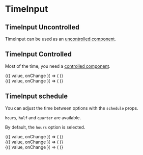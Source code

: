
<Meta title="Components/TimeInput" />

# TimeInput

## TimeInput Uncontrolled

TimeInput can be used as an [uncontrolled component](https://reactjs.org/docs/uncontrolled-components.html).

<Canvas>
  <Story name="Uncontrolled">
    <div style={{ marginBottom: '16px' }}>
      <TimeInput
        name="timeinput-test-0"
        placeholder="Time"
        value={{ value: '03:30', label: '03:30' }}
      />
    </div>
    <div style={{ marginBottom: '16px' }}>
      <TimeInput name="timeinput-test-1" placeholder="Time" disabled />
    </div>
    <div style={{ marginBottom: '16px' }}>
      <TimeInput name="timeinput-test-2" placeholder="Time" required />
    </div>
    <TimeInput name="timeinput-test-3" placeholder="Time" error />
  </Story>
</Canvas>

## TimeInput Controlled

Most of the time, you need a [controlled component](https://reactjs.org/docs/forms.html).

<Canvas>
  <Story name="Controlled">
    <div style={{ marginBottom: '16px' }}>
      <ControlValue value={{ value: '03:30', label: '03:30' }} mb={2}>
        {({ value, onChange }) => (
          <TimeInput
            name="timeinput-test-4"
            placeholder="Time"
            value={value}
            onChange={onChange}
          />
        )}
      </ControlValue>
    </div>
    <ControlValue value={{ value: '04:30', label: '04:30' }} mb={2}>
      {({ value, onChange }) => (
        <TimeInput
          name="timeinput-test-5"
          placeholder="Time"
          value={value}
          onChange={onChange}
        />
      )}
    </ControlValue>
  </Story>
</Canvas>

## TimeInput schedule

You can adjust the time between options with the `schedule` props.

`hours`, `half` and `quarter` are available.

By default, the `hours` option is selected.

<Canvas>
  <Story name="Schedule">
    <div style={{ marginBottom: '16px' }}>
      <ControlValue value={{ value: '10:15', label: '10:15' }}>
        {({ value, onChange }) => (
          <TimeInput
            name="timeinput-test-6"
            placeholder="Time"
            value={value}
            onChange={onChange}
            schedule="quarter"
          />
        )}
      </ControlValue>
    </div>
    <div style={{ marginBottom: '16px' }}>
      <ControlValue value={{ value: '10:30', label: '10:30' }}>
        {({ value, onChange }) => (
          <TimeInput
            name="timeinput-test-7"
            placeholder="Time"
            value={value}
            onChange={onChange}
            schedule="half"
          />
        )}
      </ControlValue>
    </div>
    <ControlValue value={{ value: '10:00', label: '10:00' }}>
      {({ value, onChange }) => (
        <TimeInput
          name="timeinput-test-8"
          placeholder="Time"
          value={value}
          onChange={onChange}
        />
      )}
    </ControlValue>
  </Story>
</Canvas>

<ArgsTable of={TimeInput} />
